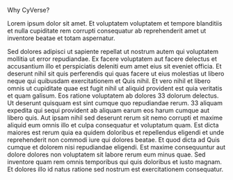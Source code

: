 <div id="why" className="mt-5 display-6">

Why CyVerse?

</div>
<p class="lead">

Lorem ipsum dolor sit amet. Et voluptatem voluptatem et tempore
blanditiis et nulla cupiditate rem corrupti consequatur ab
reprehenderit amet ut inventore beatae et totam aspernatur.

</p>


Sed dolores adipisci ut sapiente repellat ut nostrum autem qui
voluptatem mollitia ut error repudiandae. Ex facere voluptatem aut
facere delectus et accusantium illo et perspiciatis deleniti eum
amet eius sit eveniet officia. Et deserunt nihil sit quis
perferendis qui quas facere ut eius molestias ut libero neque qui
quibusdam exercitationem et Quis nihil. Et vero nihil et libero
omnis ut cupiditate quae est fugit nihil ut aliquid provident est
quia veritatis et quam galisum. Eos ratione voluptatem ab dolores 33
dolorum delectus. Ut deserunt quisquam est sint cumque quo
repudiandae rerum. 33 aliquam expedita qui sequi provident ab
aliquam earum eos harum cumque aut libero quis. Aut ipsam nihil sed
deserunt rerum sit nemo corrupti et maxime aliquid eum omnis illo et
culpa consequatur et voluptatum quam. Est dicta maiores est rerum
quia ea quidem doloribus et repellendus eligendi et unde
reprehenderit non commodi iure qui dolores beatae. Et quod dicta ad
Quis cumque et dolorem nisi repudiandae eligendi. Est maxime
consequuntur aut dolore dolores non voluptatem sit labore rerum eum
minus quae. Sed inventore quam rem omnis temporibus qui quis
doloribus et iusto magnam. Et dolores illo id natus ratione sed
nostrum est exercitationem consequatur.